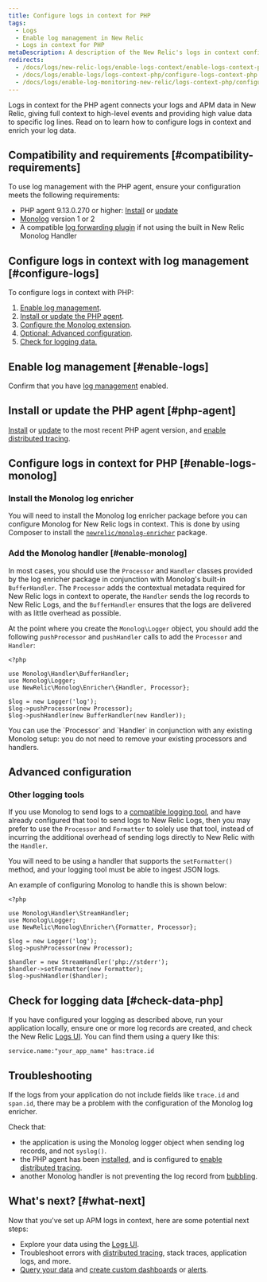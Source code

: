 ```yaml
---
title: Configure logs in context for PHP
tags:
  - Logs
  - Enable log management in New Relic
  - Logs in context for PHP
metaDescription: A description of the New Relic's logs in context configuration process for the PHP agent.
redirects:
  - /docs/logs/new-relic-logs/enable-logs-context/enable-logs-context-php
  - /docs/logs/enable-logs/logs-context-php/configure-logs-context-php
  - /docs/logs/enable-log-monitoring-new-relic/logs-context-php/configure-logs-context-php
---
```


Logs in context for the PHP agent connects your logs and APM data in New Relic, giving full context to high-level events and providing high value data to specific log lines. Read on to learn how to configure logs in context and enrich your log data.

## Compatibility and requirements [#compatibility-requirements]

To use log management with the PHP agent, ensure your configuration meets the following requirements:

* PHP agent 9.13.0.270 or higher: [Install](/docs/agents/php-agent/installation/php-agent-installation-overview) or [update](/docs/agents/php-agent/installation/update-php-agent)
* [Monolog](https://github.com/Seldaek/monolog) version 1 or 2
* A compatible [log forwarding plugin](/docs/logs/enable-logs/enable-logs/enable-new-relic-logs#enable-logs) if not using the built in New Relic Monolog Handler

## Configure logs in context with log management [#configure-logs]

To configure logs in context with PHP:

1. [Enable log management](/docs/introduction-new-relic-logs).
2. [Install or update the PHP agent](#php-agent).
3. [Configure the Monolog extension](#enable-logs-monolog).
4. [Optional: Advanced configuration](#advanced-configuration).
5. [Check for logging data.](#check-data-php)

## Enable log management [#enable-logs]

Confirm that you have [log management](/docs/introduction-new-relic-logs) enabled.

## Install or update the PHP agent [#php-agent]

[Install](/docs/agents/php-agent/installation/php-agent-installation-overview) or [update](/docs/agents/php-agent/installation/update-php-agent) to the most recent PHP agent version, and [enable distributed tracing](/docs/understand-dependencies/distributed-tracing/enable-configure/enable-distributed-tracing).

## Configure logs in context for PHP [#enable-logs-monolog]

### Install the Monolog log enricher

You will need to install the Monolog log enricher package before you can configure Monolog for New Relic logs in context. This is done by using Composer to install the [`newrelic/monolog-enricher`](https://packagist.org/packages/newrelic/monolog-enricher) package.

### Add the Monolog handler [#enable-monolog]

In most cases, you should use the `Processor` and `Handler` classes provided by the log enricher package in conjunction with Monolog's built-in `BufferHandler`. The `Processor` adds the contextual metadata required for New Relic logs in context to operate, the `Handler` sends the log records to New Relic Logs, and the `BufferHandler` ensures that the logs are delivered with as little overhead as possible.

At the point where you create the `Monolog\Logger` object, you should add the following `pushProcessor` and `pushHandler` calls to add the `Processor` and `Handler`:

```
<?php

use Monolog\Handler\BufferHandler;
use Monolog\Logger;
use NewRelic\Monolog\Enricher\{Handler, Processor};

$log = new Logger('log');
$log->pushProcessor(new Processor);
$log->pushHandler(new BufferHandler(new Handler));
```

<Callout variant="tip">
  You can use the `Processor` and `Handler` in conjunction with any existing Monolog setup: you do not need to remove your existing processors and handlers.
</Callout>

## Advanced configuration

### Other logging tools

If you use Monolog to send logs to a [compatible logging tool](/docs/logs/enable-logs/enable-logs/enable-new-relic-logs#enable-logs), and have already configured that tool to send logs to New Relic Logs, then you may prefer to use the `Processor` and `Formatter` to solely use that tool, instead of incurring the additional overhead of sending logs directly to New Relic with the `Handler`.

You will need to be using a handler that supports the `setFormatter()` method, and your logging tool must be able to ingest JSON logs.

An example of configuring Monolog to handle this is shown below:

```
<?php

use Monolog\Handler\StreamHandler;
use Monolog\Logger;
use NewRelic\Monolog\Enricher\{Formatter, Processor};

$log = new Logger('log');
$log->pushProcessor(new Processor);

$handler = new StreamHandler('php://stderr');
$handler->setFormatter(new Formatter);
$log->pushHandler($handler);
```

## Check for logging data [#check-data-php]

If you have configured your logging as described above, run your application locally, ensure one or more log records are created, and check the New Relic [Logs UI](/docs/logs/new-relic-logs/ui-data/explore-your-data-new-relic-logs-ui). You can find them using a query like this:

```
service.name:"your_app_name" has:trace.id
```

## Troubleshooting

If the logs from your application do not include fields like `trace.id` and `span.id`, there may be a problem with the configuration of the Monolog log enricher.

Check that:

* the application is using the Monolog logger object when sending log records, and not `syslog()`.
* the PHP agent has been [installed](/docs/agents/php-agent/installation/php-agent-installation-overview), and is configured to [enable distributed tracing](/docs/understand-dependencies/distributed-tracing/enable-configure/enable-distributed-tracing).
* another Monolog handler is not preventing the log record from [bubbling](https://github.com/Seldaek/monolog/blob/master/doc/01-usage.md#core-concepts).

## What's next? [#what-next]

Now that you've set up APM logs in context, here are some potential next steps:

* Explore your data using the [Logs UI](/docs/explore-your-data-new-relic-logs-ui).
* Troubleshoot errors with [distributed tracing](/docs/understand-dependencies/distributed-tracing/get-started/introduction-distributed-tracing), stack traces, application logs, and more.
* [Query your data](/docs/using-new-relic/data/understand-data/query-new-relic-data) and [create custom dashboards](/docs/dashboards/new-relic-one-dashboards/get-started/introduction-new-relic-one-dashboards) or [alerts](/docs/alerts/new-relic-alerts/configuring-alert-policies/create-edit-or-find-alert-policy).
